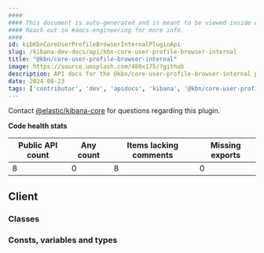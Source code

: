 ```yaml
---
####
#### This document is auto-generated and is meant to be viewed inside our experimental, new docs system.
#### Reach out in #docs-engineering for more info.
####
id: kibKbnCoreUserProfileBrowserInternalPluginApi
slug: /kibana-dev-docs/api/kbn-core-user-profile-browser-internal
title: "@kbn/core-user-profile-browser-internal"
image: https://source.unsplash.com/400x175/?github
description: API docs for the @kbn/core-user-profile-browser-internal plugin
date: 2024-08-23
tags: ['contributor', 'dev', 'apidocs', 'kibana', '@kbn/core-user-profile-browser-internal']
---
```




Contact [@elastic/kibana-core](https://github.com/orgs/elastic/teams/kibana-core) for questions regarding this plugin.

**Code health stats**

| Public API count  | Any count | Items lacking comments | Missing exports |
|-------------------|-----------|------------------------|-----------------|
| 8 | 0 | 8 | 0 |

## Client

### Classes
<DocDefinitionList data={kbnCoreUserProfileBrowserInternalObj.client.classes}/>

### Consts, variables and types
<DocDefinitionList data={kbnCoreUserProfileBrowserInternalObj.client.misc}/>

